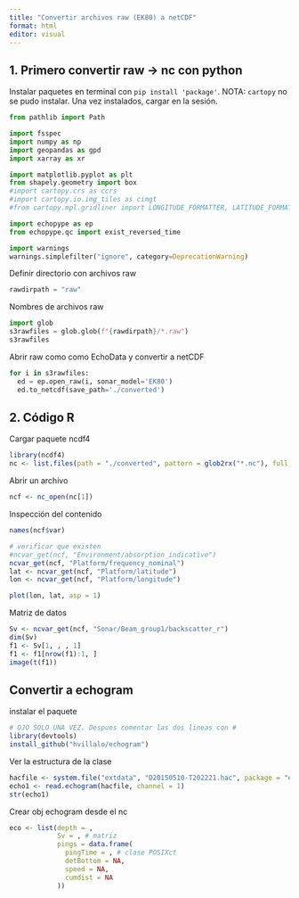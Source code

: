 ```yaml
---
title: "Convertir archivos raw (EK80) a netCDF"
format: html
editor: visual
---
```


## 1. Primero convertir raw -\> nc con python

Instalar paquetes en terminal con `pip install 'package'`. NOTA: `cartopy` no se pudo instalar. Una vez instalados, cargar en la sesión.

```python
from pathlib import Path

import fsspec
import numpy as np
import geopandas as gpd
import xarray as xr

import matplotlib.pyplot as plt
from shapely.geometry import box
#import cartopy.crs as ccrs
#import cartopy.io.img_tiles as cimgt
#from cartopy.mpl.gridliner import LONGITUDE_FORMATTER, LATITUDE_FORMATTER

import echopype as ep
from echopype.qc import exist_reversed_time

import warnings
warnings.simplefilter("ignore", category=DeprecationWarning)
```

Definir directorio con archivos raw

```python
rawdirpath = "raw"
```

Nombres de archivos raw

```python
import glob
s3rawfiles = glob.glob(f"{rawdirpath}/*.raw")
s3rawfiles
```

Abrir raw como como EchoData y convertir a netCDF

```python
for i in s3rawfiles:
  ed = ep.open_raw(i, sonar_model='EK80')
  ed.to_netcdf(save_path='./converted')
```

## 2. Código R

Cargar paquete ncdf4

```r
library(ncdf4)
nc <- list.files(path = "./converted", pattern = glob2rx("*.nc"), full.names = TRUE)
```

Abrir un archivo

```r
ncf <- nc_open(nc[1])
```

Inspección del contenido

```r
names(ncf$var)

# verificar que existen
#ncvar_get(ncf, "Environment/absorption_indicative")
ncvar_get(ncf, "Platform/frequency_nominal")
lat <- ncvar_get(ncf, "Platform/latitude")
lon <- ncvar_get(ncf, "Platform/longitude")

plot(lon, lat, asp = 1)
```

Matriz de datos

```r
Sv <- ncvar_get(ncf, "Sonar/Beam_group1/backscatter_r")
dim(Sv)
f1 <- Sv[1, , , 1]
f1 <- f1[nrow(f1):1, ]
image(t(f1))
```

## Convertir a echogram

instalar el paquete

```r
# OJO SOLO UNA VEZ. Despues comentar las dos lineas con #
library(devtools)
install_github("hvillalo/echogram")
```

Ver la estructura de la clase

```r
hacfile <- system.file("extdata", "D20150510-T202221.hac", package = "echogram")
echo1 <- read.echogram(hacfile, channel = 1)
str(echo1)
```

Crear obj echogram desde el nc

```r
eco <- list(depth = ,
            Sv = , # matriz
            pings = data.frame(
              pingTime = , # clase POSIXct
              detBottom = NA,
              speed = NA,
              cumdist = NA
            ))
```
